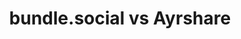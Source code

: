 ---
title: bundle.social vs Ayrshare
description: Compare bundle.social with Ayrshare.
icon: code-compare
---